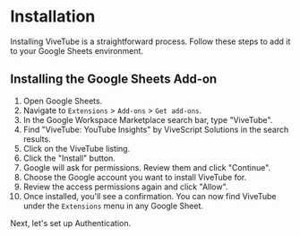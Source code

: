 # Installation

Installing ViveTube is a straightforward process. Follow these steps to add it to your Google Sheets environment.

## Installing the Google Sheets Add-on

1.  Open Google Sheets.
2.  Navigate to `Extensions` > `Add-ons` > `Get add-ons`.
3.  In the Google Workspace Marketplace search bar, type "ViveTube".
4.  Find "ViveTube: YouTube Insights" by ViveScript Solutions in the search results.
5.  Click on the ViveTube listing.
6.  Click the "Install" button.
7.  Google will ask for permissions. Review them and click "Continue".
8.  Choose the Google account you want to install ViveTube for.
9.  Review the access permissions again and click "Allow".
10. Once installed, you'll see a confirmation. You can now find ViveTube under the `Extensions` menu in any Google Sheet.

Next, let's set up Authentication.
